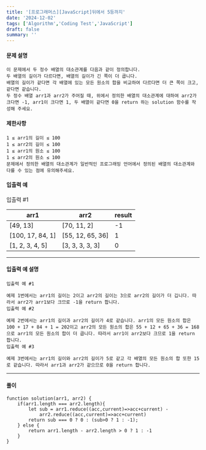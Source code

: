 ```yaml
---
title: '[프로그래머스][JavaScript]뒤에서 5등까지'
date: '2024-12-02'
tags: ['Algorithm','Coding Test','JavaScript']
draft: false
summary: ''
---
```

#### 문제 설명
    이 문제에서 두 정수 배열의 대소관계를 다음과 같이 정의합니다.
    두 배열의 길이가 다르다면, 배열의 길이가 긴 쪽이 더 큽니다.
    배열의 길이가 같다면 각 배열에 있는 모든 원소의 합을 비교하여 다르다면 더 큰 쪽이 크고, 같다면 같습니다.
    두 정수 배열 arr1과 arr2가 주어질 때, 위에서 정의한 배열의 대소관계에 대하여 arr2가 크다면 -1, arr1이 크다면 1, 두 배열이 같다면 0을 return 하는 solution 함수를 작성해 주세요.
#### 제한사항
````
1 ≤ arr1의 길이 ≤ 100
1 ≤ arr2의 길이 ≤ 100
1 ≤ arr1의 원소 ≤ 100
1 ≤ arr2의 원소 ≤ 100
문제에서 정의한 배열의 대소관계가 일반적인 프로그래밍 언어에서 정의된 배열의 대소관계와 다를 수 있는 점에 유의해주세요.
````
#### 입출력 예
입출력 #1

|arr1	|arr2	|result|
|-----|------|--------|
|[49, 13]	|[70, 11, 2]|	-1|
|[100, 17, 84, 1]|	[55, 12, 65, 36]|	1|
|[1, 2, 3, 4, 5]|	[3, 3, 3, 3, 3]	|0|
---
#### 입출력 예 설명
    입출력 예 #1
    
    예제 1번에서는 arr1의 길이는 2이고 arr2의 길이는 3으로 arr2의 길이가 더 깁니다. 따라서 arr2가 arr1보다 크므로 -1을 return 합니다.
    입출력 예 #2
    
    예제 2번에서는 arr1의 길이과 arr2의 길이가 4로 같습니다. arr1의 모든 원소의 합은 100 + 17 + 84 + 1 = 202이고 arr2의 모든 원소의 합은 55 + 12 + 65 + 36 = 168으로 arr1의 모든 원소의 합이 더 큽니다. 따라서 arr1이 arr2보다 크므로 1을 return 합니다.
    입출력 예 #3
    
    예제 3번에서는 arr1의 길이와 arr2의 길이가 5로 같고 각 배열의 모든 원소의 합 또한 15로 같습니다. 따라서 arr1과 arr2가 같으므로 0을 return 합니다.


---
#### 풀이
````
function solution(arr1, arr2) {
    if(arr1.length === arr2.length){
        let sub = arr1.reduce((acc,current)=>acc+current) - 
            arr2.reduce((acc,current)=>acc+current) 
        return sub === 0 ? 0 : (sub>0 ? 1 : -1);
    } else {
        return arr1.length - arr2.length > 0 ? 1 : -1
    }
}
````
